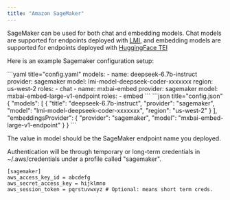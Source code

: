 ```yaml
---
title: "Amazon SageMaker"
---
```


SageMaker can be used for both chat and embedding models. Chat models are supported for endpoints deployed with [LMI](https://docs.djl.ai/docs/serving/serving/docs/lmi/index.html), and embedding models are supported for endpoints deployed with [HuggingFace TEI](https://huggingface.co/blog/sagemaker-huggingface-embedding)

Here is an example Sagemaker configuration setup:

<Tabs>
  <Tab title="YAML">
  ```yaml title="config.yaml"
  models:
    - name: deepseek-6.7b-instruct
      provider: sagemaker
      model: lmi-model-deepseek-coder-xxxxxxx
      region: us-west-2
      roles:
        - chat
    - name: mxbai-embed
      provider: sagemaker
      model: mxbai-embed-large-v1-endpoint
      roles:
        - embed
  ```
  </Tab>
  <Tab title="JSON">
  ```json title="config.json"
  {
    "models": [
      {
        "title": "deepseek-6.7b-instruct",
        "provider": "sagemaker",
        "model": "lmi-model-deepseek-coder-xxxxxxx",
        "region": "us-west-2"
      }
    ],
    "embeddingsProvider": {
      "provider": "sagemaker",
      "model": "mxbai-embed-large-v1-endpoint"
    }
  }
  ```
  </Tab>
</Tabs>

The value in model should be the SageMaker endpoint name you deployed.

Authentication will be through temporary or long-term credentials in
~/.aws/credentials under a profile called "sagemaker".

```title="~/.aws/credentials
[sagemaker]
aws_access_key_id = abcdefg
aws_secret_access_key = hijklmno
aws_session_token = pqrstuvwxyz # Optional: means short term creds.
```
